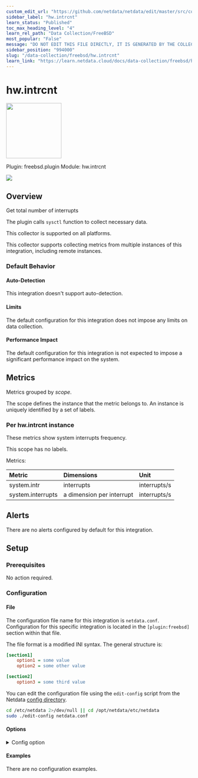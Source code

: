 ```yaml
---
custom_edit_url: "https://github.com/netdata/netdata/edit/master/src/collectors/freebsd.plugin/metadata.yaml"
sidebar_label: "hw.intrcnt"
learn_status: "Published"
toc_max_heading_level: "4"
learn_rel_path: "Data Collection/FreeBSD"
most_popular: "False"
message: "DO NOT EDIT THIS FILE DIRECTLY, IT IS GENERATED BY THE COLLECTOR'S metadata.yaml FILE"
sidebar_position: "994000"
slug: "/data-collection/freebsd/hw.intrcnt"
learn_link: "https://learn.netdata.cloud/docs/data-collection/freebsd/hw.intrcnt"
---
```



# hw.intrcnt


<img src="https://netdata.cloud/img/freebsd.svg" width="150"/>


Plugin: freebsd.plugin
Module: hw.intrcnt

<img src="https://img.shields.io/badge/maintained%20by-Netdata-%2300ab44" />

## Overview

Get total number of interrupts

The plugin calls `sysctl` function to collect necessary data.

This collector is supported on all platforms.

This collector supports collecting metrics from multiple instances of this integration, including remote instances.


### Default Behavior

#### Auto-Detection

This integration doesn't support auto-detection.

#### Limits

The default configuration for this integration does not impose any limits on data collection.

#### Performance Impact

The default configuration for this integration is not expected to impose a significant performance impact on the system.


## Metrics

Metrics grouped by *scope*.

The scope defines the instance that the metric belongs to. An instance is uniquely identified by a set of labels.



### Per hw.intrcnt instance

These metrics show system interrupts frequency.

This scope has no labels.

Metrics:

| Metric | Dimensions | Unit |
|:------|:----------|:----|
| system.intr | interrupts | interrupts/s |
| system.interrupts | a dimension per interrupt | interrupts/s |



## Alerts

There are no alerts configured by default for this integration.


## Setup

### Prerequisites

No action required.

### Configuration

#### File

The configuration file name for this integration is `netdata.conf`.
Configuration for this specific integration is located in the `[plugin:freebsd]` section within that file.

The file format is a modified INI syntax. The general structure is:

```ini
[section1]
    option1 = some value
    option2 = some other value

[section2]
    option3 = some third value
```
You can edit the configuration file using the `edit-config` script from the
Netdata [config directory](/docs/netdata-agent/configuration#the-netdata-config-directory).

```bash
cd /etc/netdata 2>/dev/null || cd /opt/netdata/etc/netdata
sudo ./edit-config netdata.conf
```
#### Options



<details><summary>Config option</summary>

| Name | Description | Default | Required |
|:----|:-----------|:-------|:--------:|
| hw.intrcnt | Enable or disable Interrupts metric. | yes | no |

</details>

#### Examples
There are no configuration examples.



